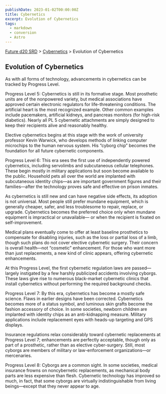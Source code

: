 ```yaml
---
publishDate: 2023-01-02T00:00:00Z
title: Cybernetics
excerpt: Evolution of Cybernetics
tags:
  - markdown
  - conversion
  - Astro
---
```






[Future d20 SRD](/#futureD20) > [Cybernetics](future-d20-srd-cybernetics-index) > Evolution of Cybernetics




## Evolution of Cybernetics


As with all forms of technology, advancements in cybernetics can be tracked by Progress Level.


Progress Level 5: Cybernetics is still in its formative stage. Most prosthetic units are of the nonpowered variety, but medical associations have approved certain electronic regulators for life-threatening conditions. The artificial heart is the most recognized example. Other common examples include pacemakers, artificial kidneys, and pancreas monitors (for high-risk diabetics). Nearly all PL 5 cybernetic attachments are simply designed to keep their recipients alive and reasonably healthy.


Elective cybernetics begins at this stage with the work of university professor Kevin Warwick, who develops methods of linking computer microchips to the human nervous system. His “cyborg chip” becomes the foundation for all future cybernetic components.


Progress Level 6: This era sees the first use of independently powered cybernetics, including servolimbs and subcutaneous cellular telephones. These begin mostly in military applications but soon become available to the public. Household pets all over the world are implanted with subcutaneous identity chips—as are important government figures and their families—after the technology proves safe and effective on prison inmates.


As cybernetics is still new and can have negative side effects, its adoption is not universal. Most people still prefer mundane equipment, which is generally cheaper, safer, and less troublesome to repair, replace, or upgrade. Cybernetics becomes the preferred choice only when mundane equipment is impractical or unavailable— or when the recipient is fixated on self-improvement.


Medical plans eventually come to offer at least baseline prosthetics to compensate for disabling injuries, such as the loss or partial loss of a limb, though such plans do not cover elective cybernetic surgery. Their concern is overall health—not “cosmetic” enhancement. For those who want more than just replacements, a new kind of clinic appears, offering cybernetic enhancements.


At this Progress Level, the first cybernetic regulation laws are passed—largely instigated by a few harshly publicized accidents involving cyborgs. These laws give rise to numerous black-market cybernetic clinics that install cybernetics without performing the required background checks.


Progress Level 7: By this era, cybernetics has become a mostly safe science. Flaws in earlier designs have been corrected. Cybernetics becomes more of a status symbol, and luminous skin grafts become the fashion accessory of choice. In some societies, newborn children are implanted with identity chips as an anti-kidnapping measure. Military applications include replacement eyes with heads-up targeting and GPS displays.


Insurance regulations relax considerably toward cybernetic replacements at Progress Level 7; enhancements are perfectly acceptable, though only as part of a prosthetic, rather than as elective cyber-surgery. Still, most cyborgs are members of military or law-enforcement organizations—or mercenaries.


Progress Level 8: Cyborgs are a common sight. In some societies, medical insurance frowns on noncybernetic replacements, as mechanical body parts are less expensive than flesh. Cybernetic technology has improved so much, in fact, that some cyborgs are virtually indistinguishable from living beings—except that they never appear to age.



